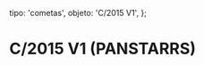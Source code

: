 
  tipo: 'cometas',
  objeto: 'C/2015 V1',
};

# C/2015 V1 (PANSTARRS)

<Imagen
  src="registro/c2015-v1_20171112_2015v2_20171112_i88.jpg"
  fecha="20171112"
/>